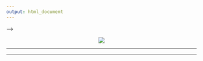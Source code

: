 ```yaml
---
output: html_document
---
```


<!-- <!-- <center><img src="https://media.giphy.com/media/v1.Y2lkPTc5MGI3NjExZDAwNjJiYjBlNGI1YTk1NWZkYmYxOWYyNGRkMjY1MGVlNzY3YzI0MSZjdD1n/33PMXr72xOqBdOUzTO/giphy.gif"></center> --> -->


<!-- <center><img src="https://media.giphy.com/media/v1.Y2lkPTc5MGI3NjExODQ3N2UwMjEyZWE0MDM5ZWRlMzhhNDkwMmYwN2FhYjUzZTk1NzA5ZCZjdD1n/SWoSkN6DxTszqIKEqv/giphy.gif"></center> -->

<!-- <div class="icons"> -->
<!--   <a href="mailto:orenaiket(@)yahoo.com"><i class="fas fa-envelope fa-2x"></i></a> -->
<!--   <a href="https://twitter.com/orenaiket"><i class="fab fa-twitter fa-2x"></i></a> -->
<!--   <a href="https://www.linkedin.com/in/tosin-orenaike"><i class="fab fa-linkedin fa-2x"></i></a> -->
<!--   <a href="https://github.com/Otomisin"><i class="fab fa-github fa-2x"></i></a> -->
<!-- </div> -->


<!-- <link rel="stylesheet" href="https://use.fontawesome.com/releases/v5.15.3/css/all.css"> -->


<center><img src="https://media.giphy.com/media/v1.Y2lkPTc5MGI3NjExODQ3N2UwMjEyZWE0MDM5ZWRlMzhhNDkwMmYwN2FhYjUzZTk1NzA5ZCZjdD1n/SWoSkN6DxTszqIKEqv/giphy.gif"></center>

<hr>

<div class="icons">
  <a href="mailto:orenaiket(@)yahoo.com"><i class="fas fa-envelope fa-2x"></i></a>
  <a href="https://twitter.com/orenaiket"><i class="fab fa-twitter fa-2x"></i></a>
  <a href="https://www.linkedin.com/in/tosin-orenaike"><i class="fab fa-linkedin fa-2x"></i></a>
  <a href="https://github.com/Otomisin"><i class="fab fa-github fa-2x"></i></a>
</div>

<link rel="stylesheet" href="https://use.fontawesome.com/releases/v5.15.3/css/all.css">


<hr>